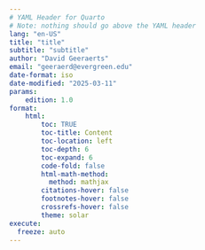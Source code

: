 ```yaml
---
# YAML Header for Quarto
# Note: nothing should go above the YAML header
lang: "en-US"
title: "title"
subtitle: "subtitle"
author: "David Geeraerts"
email: "geeraerd@evergreen.edu"
date-format: iso
date-modified: "2025-03-11"
params:
    edition: 1.0
format:
    html:
        toc: TRUE
        toc-title: Content
        toc-location: left
        toc-depth: 6
        toc-expand: 6
        code-fold: false
        html-math-method:
          method: mathjax
        citations-hover: false
        footnotes-hover: false
        crossrefs-hover: false
        theme: solar
execute:
  freeze: auto
---
```

